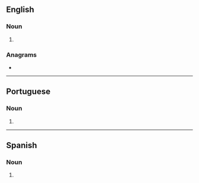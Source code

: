 ==English==

===Noun===
{{head|en|noun plural form}}

# {{plural of|golpe|lang=en}}

===Anagrams===
* {{anagrams|en|Gospel|glopes|gospel}}

----

==Portuguese==

===Noun===
{{head|pt|noun form}}

# {{plural of|golpe|lang=pt}}

----

==Spanish==

===Noun===
{{head|es|noun form|g=m-p}}

# {{plural of|golpe|lang=es}}